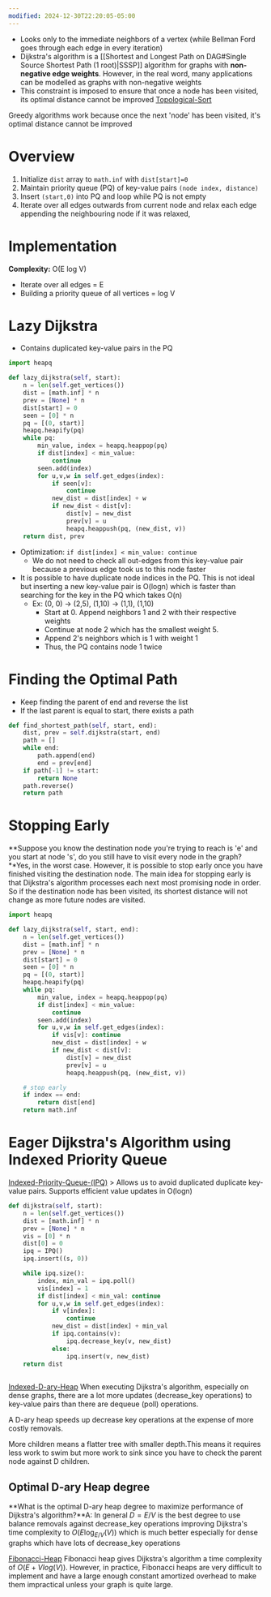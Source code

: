 ```yaml
---
modified: 2024-12-30T22:20:05-05:00
---
```

- Looks only to the immediate neighbors of a vertex (while Bellman Ford goes through each edge in every iteration)
- Dijkstra's algorithm is a [[Shortest and Longest Path on DAG#Single Source Shortest Path (1 root)|SSSP]] algorithm for graphs with **non-negative edge weights**. However, in the real word, many applications can be modelled as graphs with non-negative weights
- This constraint is imposed to ensure that once a node has been visited, its optimal distance cannot be improved
[Topological-Sort](/Graphs/Topological-Sort.mdx)

<CustomCallout type="Intuition" title="Intuition">Greedy algorithms work because once the next 'node' has been visited, it's optimal distance cannot be improved</CustomCallout>

# Overview
1. Initialize `dist` array to `math.inf` with `dist[start]=0` 
2. Maintain priority queue (PQ) of key-value pairs `(node index, distance)`
3. Insert `(start,0)` into PQ and loop while PQ is not empty
4. Iterate over all edges outwards from current node and relax each edge appending the neighbouring node if it was relaxed,

# Implementation

**Complexity:** O(E log V)
- Iterate over all edges  = E
- Building a priority queue of all vertices = log V
# Lazy Dijkstra

- Contains duplicated key-value pairs in the PQ

```python
import heapq

def lazy_dijkstra(self, start):
	n = len(self.get_vertices())
	dist = [math.inf] * n
	prev = [None] * n
	dist[start] = 0
	seen = [0] * n
	pq = [(0, start)]
	heapq.heapify(pq)
	while pq:
		min_value, index = heapq.heappop(pq)
		if dist[index] < min_value:
			continue
		seen.add(index)
		for u,v,w in self.get_edges(index):
			if seen[v]: 
				continue
			new_dist = dist[index] + w
			if new_dist < dist[v]:
				dist[v] = new_dist
				prev[v] = u
				heapq.heappush(pq, (new_dist, v))
	return dist, prev
```

- Optimization: `if dist[index] < min_value: continue`
	- We do not need to check all out-edges from this key-value pair because a previous edge took us to this node faster
- It is possible to have duplicate node indices in the PQ. This is not ideal but inserting a new key-value pair is O(logn) which is faster than searching for the key in the PQ which takes O(n)
	- Ex: (0, 0) ->  (2,5), (1,10) -> (1,1), (1,10)
		- Start at 0. Append neighbors 1 and 2 with their respective weights
		- Continue at node 2 which has the smallest weight 5.
		- Append 2's neighbors which is 1 with weight 1
		- Thus, the PQ contains node 1 twice
# Finding the Optimal Path 
- Keep finding the parent of end and reverse the list 
- If the last parent is equal to start, there exists a path
```python
def find_shortest_path(self, start, end):
	dist, prev = self.dijkstra(start, end)
	path = []
	while end:
		path.append(end)
		end = prev[end]
	if path[-1] != start:
		return None
	path.reverse()
	return path
```

# Stopping Early

<CustomCallout type="question" title="question">**Suppose you know the destination node you're trying to reach is 'e' and you start at node 's', do you still have to visit every node in the graph?**Yes, in the worst case. However, it is possible to stop early once you have finished visiting the destination node. The main idea for stopping early is that Dijkstra's algorithm processes each next most promising node in order. So if the destination node has been visited, its shortest distance will not change as more future nodes are visited.</CustomCallout>

```python
import heapq

def lazy_dijkstra(self, start, end):
	n = len(self.get_vertices())
	dist = [math.inf] * n
	prev = [None] * n
	dist[start] = 0
	seen = [0] * n
	pq = [(0, start)]
	heapq.heapify(pq)
	while pq:
		min_value, index = heapq.heappop(pq)
		if dist[index] < min_value:
			continue
		seen.add(index)
		for u,v,w in self.get_edges(index):
			if vis[v]: continue
			new_dist = dist[index] + w
			if new_dist < dist[v]:
				dist[v] = new_dist
				prev[v] = u
				heapq.heappush(pq, (new_dist, v))

	# stop early
	if index == end:
		return dist[end]
	return math.inf
```
# Eager Dijkstra's Algorithm using Indexed Priority Queue

[Indexed-Priority-Queue-(IPQ)](/Advanced-Data-Structures/Indexed-Priority-Queue-(IPQ).mdx)
	> Allows us to avoid duplicated duplicate key-value pairs. Supports efficient value updates in O(logn)

```python
def dijkstra(self, start):
	n = len(self.get_vertices())
	dist = [math.inf] * n
	prev = [None] * n
	vis = [0] * n
	dist[0] = 0
	ipq = IPQ()
	ipq.insert((s, 0))

	while ipq.size():
		index, min_val = ipq.poll()
		vis[index] = 1
		if dist[index] < min_val: continue
		for u,v,w in self.get_edges(index):
			if v[index]: 
				continue
			new_dist = dist[index] + min_val
			if ipq.contains(v):
				ipq.decrease_key(v, new_dist)
			else:
				ipq.insert(v, new_dist)
	return dist
	

```


[Indexed-D-ary-Heap](/Advanced-Data-Structures/Indexed-D-ary-Heap.mdx)
When executing Dijkstra's algorithm, especially on dense graphs, there are a lot more updates (decrease_key operations) to key-value pairs than there are dequeue (poll) operations.

A D-ary heap speeds up decrease key operations at the expense of more costly removals. 

<CustomCallout type="danger" title="danger">More children means a flatter tree with smaller depth.This means it requires less work to swim but more work to sink since you have to check the parent node against D children.</CustomCallout>


## Optimal D-ary Heap degree


<CustomCallout type="question" title="question">**What is the optimal D-ary heap degree to maximize performance of Dijkstra's algorithm?**A: In general $D = E/V$ is the best degree to use balance removals against decrease\_key operations improving Dijkstra's time complexity to $O(E \log_{E/V}(V))$ which is much better especially for dense graphs which have lots of decrease_key operations</CustomCallout>


[Fibonacci-Heap](/Advanced-Data-Structures/Fibonacci-Heap.mdx)
Fibonacci heap gives Dijkstra's algorithm a time complexity of $O(E + Vlog(V))$. However, in practice, Fibonacci heaps are very difficult to implement and have a large enough constant amortized overhead to make them impractical unless your graph is quite large.